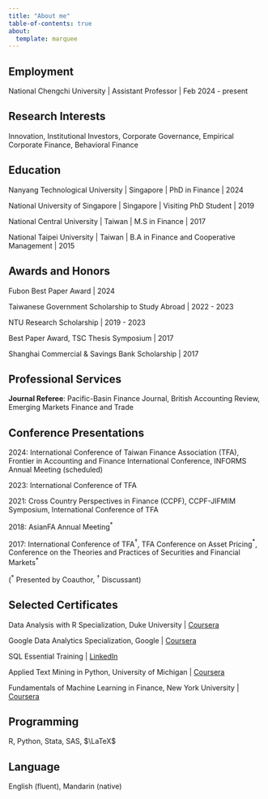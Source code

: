 ```yaml
---
title: "About me"
table-of-contents: true
about:
  template: marquee
---
```


## Employment

National Chengchi University \| Assistant Professor \| Feb 2024 - present

## Research Interests

Innovation, Institutional Investors, Corporate Governance, Empirical Corporate Finance, Behavioral Finance

## Education

Nanyang Technological University \| Singapore \| PhD in Finance \| 2024

National University of Singapore \| Singapore \| Visiting PhD Student \| 2019

National Central University \| Taiwan \| M.S in Finance \| 2017

National Taipei University \| Taiwan \| B.A in Finance and Cooperative Management \| 2015

## Awards and Honors

Fubon Best Paper Award \| 2024

Taiwanese Government Scholarship to Study Abroad \| 2022 - 2023

NTU Research Scholarship \| 2019 - 2023

Best Paper Award, TSC Thesis Symposium \| 2017

Shanghai Commercial & Savings Bank Scholarship \| 2017

## Professional Services

**Journal Referee**: Pacific-Basin Finance Journal, British Accounting Review, Emerging Markets Finance and Trade

## Conference Presentations

2024: International Conference of Taiwan Finance Association (TFA), Frontier in Accounting and Finance International Conference, INFORMS Annual Meeting (scheduled)

2023: International Conference of TFA

2021: Cross Country Perspectives in Finance (CCPF), CCPF-JIFMIM Symposium, International Conference of TFA

2018: AsianFA Annual Meeting$^*$

2017: International Conference of TFA$^\dagger$, TFA Conference on Asset Pricing$^*$, Conference on the Theories and Practices of Securities and Financial Markets$^*$

($^*$ Presented by Coauthor, $^\dagger$ Discussant)

## Selected Certificates

Data Analysis with R Specialization, Duke University \| [Coursera](https://www.coursera.org/account/accomplishments/specialization/certificate/HZ6WHJQG3TSW)

Google Data Analytics Specialization, Google \| [Coursera](https://www.coursera.org/account/accomplishments/specialization/certificate/9T2PRT75NGR3)

SQL Essential Training \| [LinkedIn](https://www.linkedin.com/learning/certificates/eedeb209c1edb03618b92f9db436e455ab4e7ac99e3e51339c15f633f16289aa)

Applied Text Mining in Python, University of Michigan \| [Coursera](coursera.org/verify/PVT7B574ACNF)

Fundamentals of Machine Learning in Finance, New York University \| [Coursera](coursera.org/verify/N4LWW7YT4W37)

## Programming

R, Python, Stata, SAS, $\LaTeX$

## Language

English (fluent), Mandarin (native)
